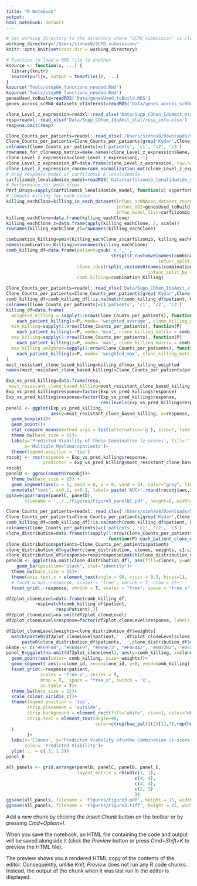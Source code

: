 ```yaml
---
title: "R Notebook"
output:
html_notebook: default
---
```


```r
# Set working directory to the directory where "SCPO_submission" is cloned.
working_directory='/Users/sinhas8/SCPO_submission/'
knitr::opts_knit$set(root.dir = working_directory)
```
<!-- Plot Figure 3: Prediction in multiple myeloma cohort.-->
```r
# Function to load a RMD file to another
ksource <- function(x, ...) {
  library(knitr)
  source(purl(x, output = tempfile()), ...)
}
ksource('Tools/step0A_functions_needed.Rmd')
ksource('Tools/step0B_functions_needed.Rmd')
genesUsed_toBuild=readRDS('Data/genesUsed_toBuild.RDS')
genes_across_scRNA_datasets_ofInterest=readRDS('Data/genes_across_scRNA_datasets_ofInterest.RDS')
```
<!-- Load Files and Preprocess -->
```r
clone_Level_z_expression=readxl::read_xlsx('Data/Supp_COhen_IdoAmit_etal/clone_Level_z_expression.xlsx', skip = 2)
resp=readxl::read_xlsx('Data/Supp_COhen_IdoAmit_etal/resp_info.xlsx')
resp=na.omit(resp)
```
<!-- #Combination Killing (Min killing Principle) -->
```r
Clone_Counts_per_patients=readxl::read_xlsx('/Users/sinhas8/Downloads/Supp_COhen_IdoAmit_etal/Clone_Counts_per_patients.xlsx', sheet = 2)
Clone_Counts_per_patients=Clone_Counts_per_patients[grep('Kydar',Clone_Counts_per_patients$...1),]
colnames(Clone_Counts_per_patients)=c('patients', 'c1', 'c2', 'c3')
rownames_for_cloneexp_matrix=make.names(clone_Level_z_expression$Gene, unique = T)
clone_Level_z_expression=clone_Level_z_expression[,-1]
clone_Level_z_expression_df=data.frame(clone_Level_z_expression, row.names = rownames_for_cloneexp_matrix)
clone_Level_z_expression_rnorm=rank_normalization_mat(clone_Level_z_expression_df[genesUsed_toBuild,])
# Drug response model of carfilzomib & lenalidomide
carfilzomib_lenalidomide_model=readRDS('Data/carfilzomib_lenalidomide_model.RDS')
# Performance for both drugs
Perf_Drugs=sapply(carfilzomib_lenalidomide_model, function(x) x$performance_in_scRNA)
# COmpute killing for each clone
killing_eachClone=killing_in_each_dataset(infunc_scRNAseq_dataset_rnorm=clone_Level_z_expression_rnorm,
                                          infunc_GOI=genesUsed_toBuild,
                                          infun_model_list=carfilzomib_lenalidomide_model)
killing_eachClone=data.frame(killing_eachClone)
killing_eachClone_z=data.frame(apply(killing_eachClone, 2, scale))
rownames(killing_eachClone_z)=rownames(killing_eachClone)
```
<!-- IDA-basec combination killing -->
```r
combination_Killing=pmin(killing_eachClone_z$carfilzomib, killing_eachClone_z$lenalidomide)
names(combination_Killing)=rownames(killing_eachClone)
comb_killing_df=data.frame(patient=gsub('z.','',
                                        strsplit_customv0(names(combination_Killing),
                                                          infunc_split_by = '_', retreving_onject_id = 1)),
                           clone_id=strsplit_customv0(names(combination_Killing),
                                                      infunc_split_by = '_', retreving_onject_id = 2),
                           comb_killing=combination_Killing)
```
<!-- #Most resistant clone may represent patient response the best -->
```r
Clone_Counts_per_patients=readxl::read_xlsx('Data/Supp_COhen_IdoAmit_etal/Clone_Counts_per_patients.xlsx', sheet = 2)
Clone_Counts_per_patients=Clone_Counts_per_patients[grep('Kydar',Clone_Counts_per_patients$...1),]
comb_killing_df=comb_killing_df[!is.na(match(comb_killing_df$patient, Clone_Counts_per_patients$...1)),]
colnames(Clone_Counts_per_patients)=c('patients', 'c1', 'c2', 'c3')
killing_df=data.frame(
  weighted_killing = sapply(1:nrow(Clone_Counts_per_patients), function(P)
    each_patient_killing(x=P, mode= 'weighted_average', clone_killing_matrix = comb_killing_df)) ,
  min_killing=sapply(1:nrow(Clone_Counts_per_patients), function(P)
    each_patient_killing(x=P, mode= 'min', clone_killing_matrix = comb_killing_df)),
  max_killing=sapply(1:nrow(Clone_Counts_per_patients), function(P)
    each_patient_killing(x=P, mode= 'max', clone_killing_matrix = comb_killing_df)),
  max_killing_weighted=sapply(1:nrow(Clone_Counts_per_patients), function(P)
    each_patient_killing(x=P, mode= 'weighted_max', clone_killing_matrix = comb_killing_df))
)
most_resistant_clone_based_killing=killing_df$max_killing_weighted
names(most_resistant_clone_based_killing)=Clone_Counts_per_patients$patients
```
<!-- # Exp vs Predicted -->
```r
Exp_vs_pred_killing=data.frame(resp,
 most_resistant_clone_based_killing=most_resistant_clone_based_killing[match(resp$Patient, names(most_resistant_clone_based_killing))])
Exp_vs_pred_killing$response=factor(Exp_vs_pred_killing$response)
Exp_vs_pred_killing$response=factor(Exp_vs_pred_killing$response,
                                    rev(levels(Exp_vs_pred_killing$response)))
panelC <- ggplot(Exp_vs_pred_killing,
                 aes(y=most_resistant_clone_based_killing, x=response, color=response))+
  geom_boxplot()+
  geom_point()+
  stat_compare_means(method.args = list(alternative='g'), size=7, label = 'p', label.x = 1.2, label.y=0.7)+
  theme_bw(base_size = 15)+
  labs(y='Predicted Viability of the\n Combination (z-score)', fill='',
       x='Multiple Myeloma\npatients')+
  theme(legend.position = 'top')
rocobj <- roc(response = Exp_vs_pred_killing$response,
              predictor = Exp_vs_pred_killing$most_resistant_clone_based_killing)
rocobj
panelD <- ggroc(smooth(rocobj))+
  theme_bw(base_size = 15) +
  geom_segment(aes(x = 1, xend = 0, y = 0, yend = 1), color="grey", linetype="dashed")+
  annotate("text", x=0.2, y=0.1, label= paste('AUC=',round(rocobj$auc,3)), size=5)
ggsave(ggarrange(panelC, panelD),
       filename = '../../Figures/Figure5_panelBC.pdf', height=6, width=12)
```
<!-- Panel 3A -->
```r
Clone_Counts_per_patients=readxl::read_xlsx('/Users/sinhas8/Downloads/Supp_COhen_IdoAmit_etal/Clone_Counts_per_patients.xlsx', sheet = 2)
Clone_Counts_per_patients=Clone_Counts_per_patients[grep('Kydar',Clone_Counts_per_patients$...1),]
comb_killing_df=comb_killing_df[!is.na(match(comb_killing_df$patient, Clone_Counts_per_patients$...1)),]
colnames(Clone_Counts_per_patients)=c('patients', 'c1', 'c2', 'c3')
clone_distribution=data.frame(t(sapply(1:nrow(Clone_Counts_per_patients),
                                       function(P) each_patient_clone_weights(x=P, mode= 'weighted_average'))))
clone_distribution$patients=Clone_Counts_per_patients$patients
clone_distribution_df=gather(clone_distribution, clones, weights, c1:c3)
clone_distribution_df$response=resp$response[match(clone_distribution_df$patients, (resp$Patient))]
panelB <- ggplot(na.omit(clone_distribution_df), aes(fill=clones, y=weights, x=patients)) + 
    geom_bar(position="stack", stat="identity")+
  theme_bw(base_size = 15)+
  theme(axis.text.x = element_text(angle = 90, vjust = 0.5, hjust=1), legend.position = 'top')+
  # facet_wrap(.~response, scales = 'free', shrink = T, nrow = 2)+
  facet_grid(.~response, shrink = T, scales = "free", space = "free_x")
```
<!-- Clone level plot -->
```r
df2plot_cloneLevel=data.frame(comb_killing_df,
           resp[match(comb_killing_df$patient,
                   resp$Patient),])
df2plot_cloneLevel=na.omit(df2plot_cloneLevel)
df2plot_cloneLevel$response=factor(df2plot_cloneLevel$response, labels = c('NR', 'R'))

df2plot_cloneLevel$weights=clone_distribution_df$weights[
  match(paste0(df2plot_cloneLevel$patient,'_',df2plot_cloneLevel$clone_id),
      paste0(clone_distribution_df$patients,'_',clone_distribution_df$clones))]
okabe <- c("#E69F00", "#56B4E9", "#009E73", "#F0E442", "#0072B2", "#D55E00", "#CC79A7")
panel_E=ggplot(na.omit(df2plot_cloneLevel), aes(y=comb_killing, x=clone_id))+
  geom_point(aes(color= comb_killing, size= weights))+
  geom_segment( aes(x=clone_id, xend=clone_id, y=0, yend=comb_killing), color="black")+
  facet_grid(.~response+patient,
             scales = 'free_x', shrink = T,
             drop = T,  space = "free_x", switch = 'x',
             as.table = T)+
  theme_bw(base_size = 15)+
  scale_colour_viridis_c()+
  theme(legend.position = 'top',
        strip.placement = 'outside',
        strip.background = element_rect(fill="white", size=1, color="white"),
        strip.text = element_text(angle=90,
                                  color=c(rep(hue_pal()(2)[1],7),rep(hue_pal()(2)[2],21))
  )
        )+
  labs(x='Clones', y='Predicted Viability of\nthe Combination (z-score)',size= 'Proportion in Tumor',
       color= 'Predicted Viability')+
  ylim(... = c(-3, 1.2))
panel_E
```

```r
all_panels <- grid.arrange(panelB, panelC, panelD, panel_E,
                           layout_matrix = rbind(c(1, 1),
                                                 c(4, 4),
                                                 c(4, 4),
                                                 c(2, 3)
                                                 ))
ggsave(all_panels, filename = 'Figures/Figure3.pdf', height = 15, width = 10)
ggsave(all_panels, filename = 'Figures/Figure3.tiff', height = 15, width = 10)
```

Add a new chunk by clicking the *Insert Chunk* button on the toolbar or by pressing *Cmd+Option+I*.

When you save the notebook, an HTML file containing the code and output will be saved alongside it (click the *Preview* button or press *Cmd+Shift+K* to preview the HTML file). 

The preview shows you a rendered HTML copy of the contents of the editor. Consequently, unlike *Knit*, *Preview* does not run any R code chunks. Instead, the output of the chunk when it was last run in the editor is displayed.

